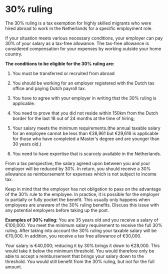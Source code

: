 
# 30% ruling 
The 30% ruling is a tax exemption for highly skilled migrants who were hired abroad to work in the Netherlands for a specific employment role. 

If your situation meets various necessary conditions, your employer can pay 30% of your salary as a tax-free allowance. The tax-free allowance is considered compensation for your expenses by working outside your home country.

**The conditions to be eligible for the 30% ruling are:**

1. You must be transferred or recruited from abroad

2. You should be working for an employer registered with the Dutch tax office and paying Dutch payroll tax.

3. You have to agree with your employer in writing that the  30% ruling is applicable.

4. You need to prove that you did not reside within 150km from the Dutch border for the last 18 out of 24 months at the time of hiring;

5. Your salary meets the minimum requirements.(the annual taxable salary for an employee cannot be less than €38,961 but €29,616 is applicable for those who have completed a Master's degree and are younger than 30 years old.) 

6. You need to have expertise that is scarcely available in the Netherlands.

From a tax perspective, the salary agreed upon between you and your employer will be reduced by 30%. In return, you should receive a 30% allowance as reimbursement for expenses which is not subject to income tax. 

<Callout>
  Keep in mind that the employer has not obligation to pass on the advantage of the 30% rule to the employee. In practice, it is possible for the employer to partially or fully pocket the benefit. This usually only happens when employees are unaware of the 30% ruling benefits. Discuss this issue with any potential employers before taking up the post. 
</Callout>

**Examples of 30% ruling:**
You are 35 years old and you receive a salary of €100,000. You meet the minimum salary requirement to receive the full 30% ruling. After taking into account the 30% ruling your taxable salary will be €70,000. In addition, you receive a tax free allowance of €30,000. 

Your salary is €40,000; reducing it by 30% brings it down to €28,000. This would take it below the minimum threshold. You would therefore only be able to accept a reimbursement that brings your salary down to the threshold. You would still benefit from the 30% ruling, but not for the full amount.
